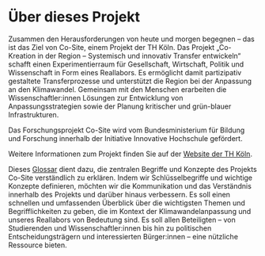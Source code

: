 # Über dieses Projekt {.unnumbered}

Zusammen den Herausforderungen von heute und morgen begegnen – das ist das Ziel von Co-Site, einem Projekt der TH Köln. Das Projekt „Co-Kreation in der Region – Systemisch und innovativ Transfer entwickeln“ schafft einen Experimentierraum für Gesellschaft, Wirtschaft, Politik und Wissenschaft in Form eines Reallabors. Es ermöglicht damit partizipativ gestaltete Transferprozesse und unterstützt die Region bei der Anpassung an den Klimawandel. Gemeinsam mit den Menschen erarbeiten die Wissenschaftler:innen Lösungen zur Entwicklung von Anpassungsstrategien sowie der Planung kritischer und grün-blauer Infrastrukturen. 

Das Forschungsprojekt Co-Site wird vom Bundesministerium für Bildung und Forschung innerhalb der Initiative Innovative Hochschule gefördert.  

Weitere Informationen zum Projekt finden Sie auf der [Website der TH Köln](https://www.th-koeln.de/forschung/co-kreation-in-der-region--systemisch-und-innovativ-transfer-entwickeln_98474.php).  

Dieses [Glossar](cosite001.ipynb) dient dazu, die zentralen Begriffe und Konzepte des Projekts Co-Site verständlich zu erklären. Indem wir Schlüsselbegriffe und wichtige Konzepte definieren, möchten wir die Kommunikation und das Verständnis innerhalb des Projekts und darüber hinaus verbessern. Es soll einen schnellen und umfassenden Überblick über die wichtigsten Themen und Begrifflichkeiten zu geben, die im Kontext der Klimawandelanpassung und unseres Reallabors von Bedeutung sind. Es soll allen Beteiligten – von Studierenden und Wissenschaftler:innen bis hin zu politischen Entscheidungsträgern und interessierten Bürger:innen – eine nützliche Ressource bieten.

```{=latex}
\begin{figure}[b!]
  \raggedleft
  \begin{subfigure}[b]{0.2\linewidth}
    \includegraphics[width=\linewidth]{images/innovative-hochschule.png}
  \end{subfigure}
  \raggedleft
  \begin{subfigure}[b]{0.2\linewidth}
    \includegraphics[width=\linewidth]{images/bmbf-logo-ohne-gefordert.png}
  \end{subfigure}
\end{figure}
```